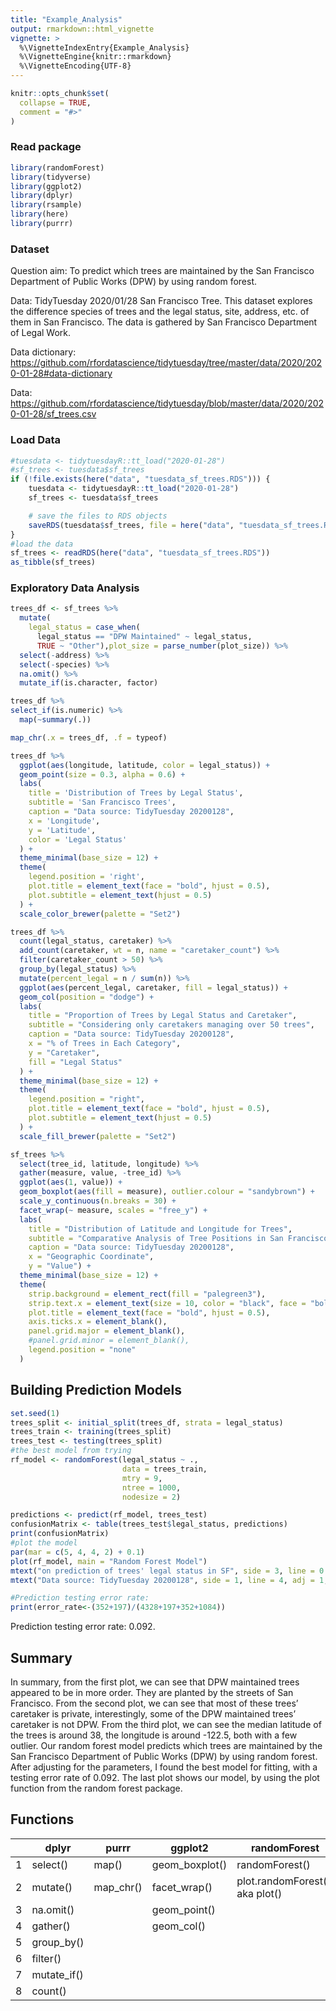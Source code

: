 ```yaml
---
title: "Example_Analysis"
output: rmarkdown::html_vignette
vignette: >
  %\VignetteIndexEntry{Example_Analysis}
  %\VignetteEngine{knitr::rmarkdown}
  %\VignetteEncoding{UTF-8}
---
```


```r
knitr::opts_chunk$set(
  collapse = TRUE,
  comment = "#>"
)
```

### Read package

```r
library(randomForest)
library(tidyverse)
library(ggplot2)
library(dplyr)
library(rsample)
library(here)
library(purrr)
```

### Dataset

Question aim: To predict which trees are maintained by the San Francisco Department of Public Works (DPW) by using random forest.

Data: TidyTuesday 2020/01/28 San Francisco Tree. This dataset explores the difference species of trees and the legal status, site, address, etc. of them in San Francisco. The data is gathered by San Francisco Department of Legal Work.

Data dictionary: <https://github.com/rfordatascience/tidytuesday/tree/master/data/2020/2020-01-28#data-dictionary>

Data: <https://github.com/rfordatascience/tidytuesday/blob/master/data/2020/2020-01-28/sf_trees.csv>

### Load Data

```r
#tuesdata <- tidytuesdayR::tt_load("2020-01-28")
#sf_trees <- tuesdata$sf_trees
if (!file.exists(here("data", "tuesdata_sf_trees.RDS"))) {
    tuesdata <- tidytuesdayR::tt_load("2020-01-28")
    sf_trees <- tuesdata$sf_trees

    # save the files to RDS objects
    saveRDS(tuesdata$sf_trees, file = here("data", "tuesdata_sf_trees.RDS"))
}
#load the data
sf_trees <- readRDS(here("data", "tuesdata_sf_trees.RDS"))
as_tibble(sf_trees)
```

### Exploratory Data Analysis

```r
trees_df <- sf_trees %>%
  mutate(
    legal_status = case_when(
      legal_status == "DPW Maintained" ~ legal_status,
      TRUE ~ "Other"),plot_size = parse_number(plot_size)) %>%
  select(-address) %>%
  select(-species) %>%
  na.omit() %>%
  mutate_if(is.character, factor)

trees_df %>%
select_if(is.numeric) %>% 
  map(~summary(.))

map_chr(.x = trees_df, .f = typeof)

```

```r
trees_df %>%
  ggplot(aes(longitude, latitude, color = legal_status)) +
  geom_point(size = 0.3, alpha = 0.6) + 
  labs(
    title = 'Distribution of Trees by Legal Status',  
    subtitle = 'San Francisco Trees',  
    caption = "Data source: TidyTuesday 20200128",
    x = 'Longitude',  
    y = 'Latitude',  
    color = 'Legal Status'  
  ) +
  theme_minimal(base_size = 12) + 
  theme(
    legend.position = 'right',  
    plot.title = element_text(face = "bold", hjust = 0.5), 
    plot.subtitle = element_text(hjust = 0.5)  
  ) +
  scale_color_brewer(palette = "Set2")
```

```r
trees_df %>%
  count(legal_status, caretaker) %>%
  add_count(caretaker, wt = n, name = "caretaker_count") %>%
  filter(caretaker_count > 50) %>%
  group_by(legal_status) %>%
  mutate(percent_legal = n / sum(n)) %>%
  ggplot(aes(percent_legal, caretaker, fill = legal_status)) +
  geom_col(position = "dodge") +
  labs(
    title = "Proportion of Trees by Legal Status and Caretaker",
    subtitle = "Considering only caretakers managing over 50 trees",
    caption = "Data source: TidyTuesday 20200128",
    x = "% of Trees in Each Category",
    y = "Caretaker",
    fill = "Legal Status"
  ) +
  theme_minimal(base_size = 12) +
  theme(
    legend.position = "right",
    plot.title = element_text(face = "bold", hjust = 0.5),
    plot.subtitle = element_text(hjust = 0.5)
  ) +
  scale_fill_brewer(palette = "Set2")

```

```r

sf_trees %>%
  select(tree_id, latitude, longitude) %>%
  gather(measure, value, -tree_id) %>%
  ggplot(aes(1, value)) +
  geom_boxplot(aes(fill = measure), outlier.colour = "sandybrown") +  
  scale_y_continuous(n.breaks = 30) +
  facet_wrap(~ measure, scales = "free_y") +
  labs(
    title = "Distribution of Latitude and Longitude for Trees",
    subtitle = "Comparative Analysis of Tree Positions in San Francisco",
    caption = "Data source: TidyTuesday 20200128",
    x = "Geographic Coordinate",
    y = "Value") + 
  theme_minimal(base_size = 12) +
  theme(
    strip.background = element_rect(fill = "palegreen3"),
    strip.text.x = element_text(size = 10, color = "black", face = "bold"),
    plot.title = element_text(face = "bold", hjust = 0.5),
    axis.ticks.x = element_blank(),
    panel.grid.major = element_blank(),
    #panel.grid.minor = element_blank(),
    legend.position = "none"
  )

```

## Building Prediction Models

```r
set.seed(1)
trees_split <- initial_split(trees_df, strata = legal_status)
trees_train <- training(trees_split)
trees_test <- testing(trees_split)
#the best model from trying
rf_model <- randomForest(legal_status ~ ., 
                         data = trees_train, 
                         mtry = 9, 
                         ntree = 1000, 
                         nodesize = 2)

predictions <- predict(rf_model, trees_test)
confusionMatrix <- table(trees_test$legal_status, predictions)
print(confusionMatrix)
#plot the model
par(mar = c(5, 4, 4, 2) + 0.1)
plot(rf_model, main = "Random Forest Model")
mtext("on prediction of trees' legal status in SF", side = 3, line = 0.5, adj = 0.5, cex = 1)
mtext("Data source: TidyTuesday 20200128", side = 1, line = 4, adj = 1, cex = 0.8)

#Prediction testing error rate: 
print(error_rate<-(352+197)/(4328+197+352+1084))
```

Prediction testing error rate: 0.092.

## Summary

In summary, from the first plot, we can see that DPW maintained trees appeared to be in more order. They are planted by the streets of San Francisco. From the second plot, we can see that most of these trees' caretaker is private, interestingly, some of the DPW maintained trees' caretaker is not DPW. From the third plot, we can see the median latitude of the trees is around 38, the longitude is around -122.5, both with a few outlier. Our random forest model predicts which trees are maintained by the San Francisco Department of Public Works (DPW) by using random forest. After adjusting for the parameters, I found the best model for fitting, with a testing error rate of 0.092. The last plot shows our model, by using the plot function from the random forest package.

## Functions

|     | dplyr       | purrr     | ggplot2        | randomForest                    |
|----------|-------------|------------|---------------|---------------|
| 1   | select()    | map()     | geom_boxplot() | randomForest()                  |
| 2   | mutate()    | map_chr() | facet_wrap()   | plot.randomForest(), aka plot() |
| 3   | na.omit()   |           | geom_point()   |                                 |
| 4   | gather()    |           | geom_col()     |                                 |
| 5   | group_by()  |           |                |                                 |
| 6   | filter()    |           |                |                                 |
| 7   | mutate_if() |           |                |                                 |
| 8   | count()     |           |                |                                 |
